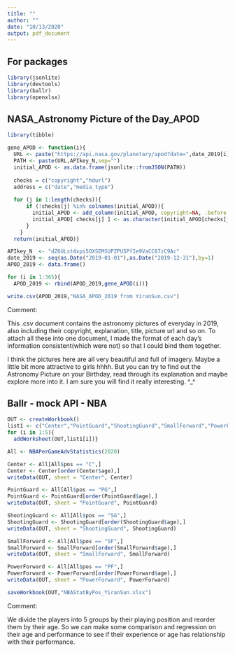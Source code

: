 ---
title: ""
author: ""
date: "10/13/2020"
output: pdf_document
---
## For packages
```{r}
library(jsonlite)
library(devtools)
library(ballr)
library(openxlsx)
```

## NASA_Astronomy Picture of the Day_APOD
```{r}
library(tibble)

gene_APOD <- function(i){
  URL <- paste("https://api.nasa.gov/planetary/apod?date=",date_2019[i],"&api_key=" , sep="")
  PATH <- paste(URL,APIkey_N,sep="")
  initial_APOD <- as.data.frame(jsonlite::fromJSON(PATH))
  
  checks = c("copyright","hdurl")
  address = c("date","media_type")
  
  for (j in 1:length(checks)){
      if (!checks[j] %in% colnames(initial_APOD)){
        initial_APOD <- add_column(initial_APOD, copyright=NA, .before = address[j])
        initial_APOD[ checks[j] ] <- as.character(initial_APOD[checks[j]])
      }
    }
  return(initial_APOD)}

APIkey_N  <- "dZ6ULst4xpi5OXSEMSUPZPU5PfIe9VaCC87zC9Ac"
date_2019 <- seq(as.Date("2019-01-01"),as.Date("2019-12-31"),by=1)
APOD_2019 <- data.frame()

for (i in 1:365){
  APOD_2019 <- rbind(APOD_2019,gene_APOD(i))}

write.csv(APOD_2019,"NASA_APOD_2019 from YiranSun.csv")
```
Comment:

This .csv document contains the astronomy pictures of everyday in 2019, also including their copyright, explanation, title, picture url and so on. To attach all these into one document, I made the format of each day's information consistent(which were not) so that I could bind them together.

I think the pictures here are all very beautiful and full of imagery. Maybe a little bit more attractive to girls hhhh. But you can try to find out the Astronomy Picture on your Birthday, read through its explanation and maybe explore more into it. I am sure you will find it really interesting. ^_^


## Ballr - mock API - NBA 
```{r}

OUT <- createWorkbook()
list1 <- c("Center","PointGuard","ShootingGuard","SmallForward","PowerForward")
for (i in 1:5){
  addWorksheet(OUT,list1[i])}

All <- NBAPerGameAdvStatistics(2020)

Center <- All[All$pos == "C",]
Center <- Center[order(Center$age),]
writeData(OUT, sheet = "Center", Center)

PointGuard <- All[All$pos == "PG",]
PointGuard <- PointGuard[order(PointGuard$age),]
writeData(OUT, sheet = "PointGuard", PointGuard)

ShootingGuard <- All[All$pos == "SG",]
ShootingGuard <- ShootingGuard[order(ShootingGuard$age),]
writeData(OUT, sheet = "ShootingGuard", ShootingGuard)

SmallForward <- All[All$pos == "SF",]
SmallForward <- SmallForward[order(SmallForward$age),]
writeData(OUT, sheet = "SmallForward", SmallForward)

PowerForward <- All[All$pos == "PF",]
PowerForward <- PowerForward[order(PowerForward$age),]
writeData(OUT, sheet = "PowerForward", PowerForward)

saveWorkbook(OUT,"NBAStatByPos_YiranSun.xlsx")
```
Comment:

We divide the players into 5 groups by their playing position and reorder them by their age. So we can make some comparison and regression on their age and performance to see if their experience or age has relationship with their performance.

